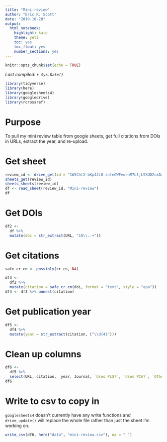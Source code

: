 ```yaml
---
title: "Mini-review"
author: "Eric R. Scott"
date: "2019-10-28"
output: 
  html_notebook: 
    highlight: kate
    theme: yeti
    toc: yes
    toc_float: yes
    number_sections: yes
---
```


```r
knitr::opts_chunk$set(echo = TRUE)
```

*Last compiled: `r Sys.Date()`*

```r
library(tidyverse)
library(here)
library(googlesheets4)
library(googledrive)
library(rcrossref)
```

# Purpose

To pull my mini review table from google sheets, get full citations from DOIs in URLs, extract the year, and re-upload.

# Get sheet

```r
review_id <- drive_get(id = "1W5ChtX-bKpJJL8-znfeCWFeuenM7btjL9XUD2nxDxnE")
sheets_get(review_id)
sheets_sheets(review_id)
df <- read_sheet(review_id, "Mini-review")
df
```

# Get DOIs

```r
df2 <- 
  df %>%
  mutate(doi = str_extract(URL, "10\\..+"))
```


# Get citations

```r
safe_cr_cn <- possibly(cr_cn, NA)

df3 <- 
  df2 %>% 
  mutate(citation = safe_cr_cn(doi, format = "text", style = "apa"))
df4 <- df3 %>% unnest(citation)
```

# Get publication year

```r
df5 <-
  df4 %>%
  mutate(year = str_extract(citation, ("\\d{4}")))
```

# Clean up columns

```r
df6 <- 
  df5 %>% 
  select(URL, citation,  year, Journal, `Uses PLS?`, `Uses PCA?`, `Other multivariate methods?`, `Question/use of methods`, `Notes`)
df6
```


# Write to csv to copy in

`googlesheets4` doesn't currently have any write functions and `drive_update()` will replace the whole file rather than just the sheet I'm working on.

```r
write_csv(df6, here("data", "mini-review.csv"), na = " ")
```


